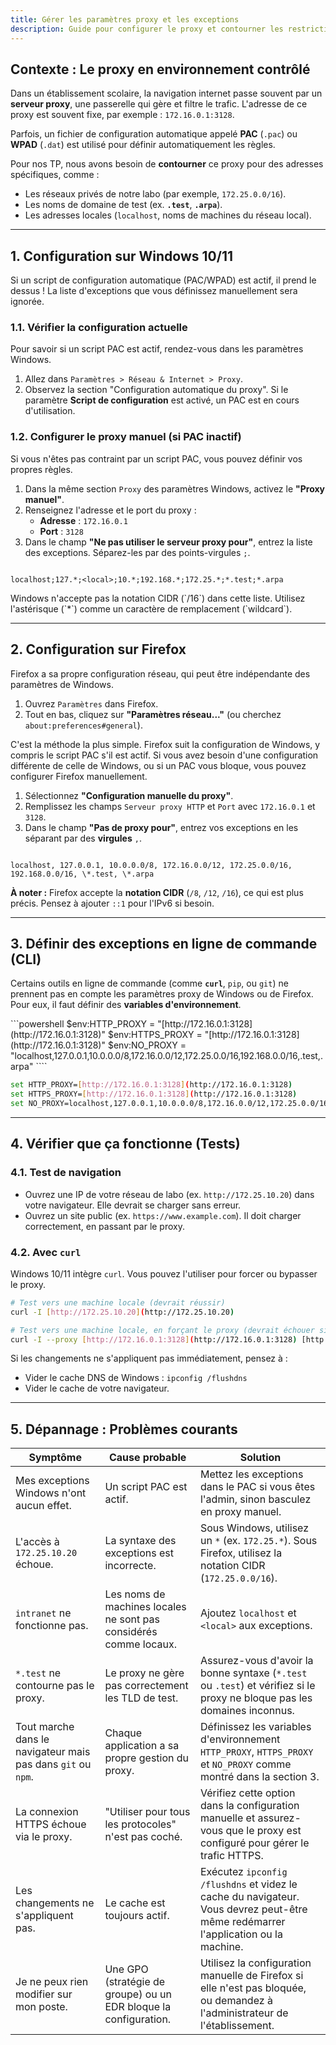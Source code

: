 ```yaml
---
title: Gérer les paramètres proxy et les exceptions
description: Guide pour configurer le proxy et contourner les restrictions sur Windows et Firefox.
---
```



## Contexte : Le proxy en environnement contrôlé

Dans un établissement scolaire, la navigation internet passe souvent par un **serveur proxy**, une passerelle qui gère et filtre le trafic. L'adresse de ce proxy est souvent fixe, par exemple : `172.16.0.1:3128`.

Parfois, un fichier de configuration automatique appelé **PAC** (`.pac`) ou **WPAD** (`.dat`) est utilisé pour définir automatiquement les règles.

Pour nos TP, nous avons besoin de **contourner** ce proxy pour des adresses spécifiques, comme :
- Les réseaux privés de notre labo (par exemple, `172.25.0.0/16`).
- Les noms de domaine de test (ex. **`.test`**, **`.arpa`**).
- Les adresses locales (`localhost`, noms de machines du réseau local).

---

## 1. Configuration sur Windows 10/11

<Aside type="note" title="PAC vs. Proxy Manuel">
Si un script de configuration automatique (PAC/WPAD) est actif, il prend le dessus ! La liste d'exceptions que vous définissez manuellement sera ignorée.
</Aside>

### 1.1. Vérifier la configuration actuelle
Pour savoir si un script PAC est actif, rendez-vous dans les paramètres Windows.

1. Allez dans `Paramètres > Réseau & Internet > Proxy`.
2. Observez la section "Configuration automatique du proxy". Si le paramètre **Script de configuration** est activé, un PAC est en cours d'utilisation.

### 1.2. Configurer le proxy manuel (si PAC inactif)
Si vous n'êtes pas contraint par un script PAC, vous pouvez définir vos propres règles.

1. Dans la même section `Proxy` des paramètres Windows, activez le **"Proxy manuel"**.
2. Renseignez l'adresse et le port du proxy :
   - **Adresse** : `172.16.0.1`
   - **Port** : `3128`
3. Dans le champ **"Ne pas utiliser le serveur proxy pour"**, entrez la liste des exceptions. Séparez-les par des points-virgules `;`.

```

localhost;127.*;<local>;10.*;192.168.*;172.25.*;*.test;*.arpa

```

<Aside type="tip" title="Attention à la syntaxe">
Windows n'accepte pas la notation CIDR (`/16`) dans cette liste. Utilisez l'astérisque (`*`) comme un caractère de remplacement (`wildcard`).
</Aside>

---

## 2. Configuration sur Firefox

Firefox a sa propre configuration réseau, qui peut être indépendante des paramètres de Windows.

1. Ouvrez `Paramètres` dans Firefox.
2. Tout en bas, cliquez sur **"Paramètres réseau..."** (ou cherchez `about:preferences#general`).

<Tabs>
<TabItem label="Option A : Utiliser les paramètres système">
C'est la méthode la plus simple. Firefox suit la configuration de Windows, y compris le script PAC s'il est actif.
</TabItem>
<TabItem label="Option B : Configuration manuelle (indépendante)">
Si vous avez besoin d'une configuration différente de celle de Windows, ou si un PAC vous bloque, vous pouvez configurer Firefox manuellement.

1.  Sélectionnez **"Configuration manuelle du proxy"**.
2.  Remplissez les champs `Serveur proxy HTTP` et `Port` avec `172.16.0.1` et `3128`.
3.  Dans le champ **"Pas de proxy pour"**, entrez vos exceptions en les séparant par des **virgules** `,`.

```

localhost, 127.0.0.1, 10.0.0.0/8, 172.16.0.0/12, 172.25.0.0/16, 192.168.0.0/16, \*.test, \*.arpa

````

**À noter :** Firefox accepte la **notation CIDR** (`/8`, `/12`, `/16`), ce qui est plus précis. Pensez à ajouter `::1` pour l'IPv6 si besoin.
</TabItem>
</Tabs>

---

## 3. Définir des exceptions en ligne de commande (CLI)

Certains outils en ligne de commande (comme **`curl`**, `pip`, ou `git`) ne prennent pas en compte les paramètres proxy de Windows ou de Firefox. Pour eux, il faut définir des **variables d'environnement**.

<Tabs>
<TabItem label="PowerShell (session courante)">
```powershell
$env:HTTP_PROXY = "[http://172.16.0.1:3128](http://172.16.0.1:3128)"
$env:HTTPS_PROXY = "[http://172.16.0.1:3128](http://172.16.0.1:3128)"
$env:NO_PROXY = "localhost,127.0.0.1,10.0.0.0/8,172.16.0.0/12,172.25.0.0/16,192.168.0.0/16,.test,.arpa"
````

</TabItem>
<TabItem label="Cmd ou script batch">

```bash
set HTTP_PROXY=[http://172.16.0.1:3128](http://172.16.0.1:3128)
set HTTPS_PROXY=[http://172.16.0.1:3128](http://172.16.0.1:3128)
set NO_PROXY=localhost,127.0.0.1,10.0.0.0/8,172.16.0.0/12,172.25.0.0/16,192.168.0.0/16,.test,.arpa
```

</TabItem>
</Tabs>

-----

## 4. Vérifier que ça fonctionne (Tests)

### 4.1. Test de navigation

  - Ouvrez une IP de votre réseau de labo (ex. `http://172.25.10.20`) dans votre navigateur. Elle devrait se charger sans erreur.
  - Ouvrez un site public (ex. `https://www.example.com`). Il doit charger correctement, en passant par le proxy.

### 4.2. Avec `curl`

Windows 10/11 intègre `curl`. Vous pouvez l'utiliser pour forcer ou bypasser le proxy.

```bash
# Test vers une machine locale (devrait réussir)
curl -I [http://172.25.10.20](http://172.25.10.20)

# Test vers une machine locale, en forçant le proxy (devrait échouer si le proxy ne gère pas le LAN)
curl -I --proxy [http://172.16.0.1:3128](http://172.16.0.1:3128) [http://172.25.10.20](http://172.25.10.20)
```

<Aside type="note" title="Vider les caches">
Si les changements ne s'appliquent pas immédiatement, pensez à :

  - Vider le cache DNS de Windows : `ipconfig /flushdns`
  - Vider le cache de votre navigateur.
</Aside>

-----

## 5. Dépannage : Problèmes courants

| Symptôme                                       | Cause probable                                                         | Solution                                                                                                                              |
| ---------------------------------------------- | ---------------------------------------------------------------------- | ------------------------------------------------------------------------------------------------------------------------------------- |
| Mes exceptions Windows n'ont aucun effet.      | Un script PAC est actif.                                               | Mettez les exceptions dans le PAC si vous êtes l'admin, sinon basculez en proxy manuel.                                               |
| L'accès à `172.25.10.20` échoue.               | La syntaxe des exceptions est incorrecte.                              | Sous Windows, utilisez un `*` (ex. `172.25.*`). Sous Firefox, utilisez la notation CIDR (`172.25.0.0/16`).                           |
| `intranet` ne fonctionne pas.                  | Les noms de machines locales ne sont pas considérés comme locaux.      | Ajoutez `localhost` et `<local>` aux exceptions.                                                                                      |
| `*.test` ne contourne pas le proxy.            | Le proxy ne gère pas correctement les TLD de test.                     | Assurez-vous d'avoir la bonne syntaxe (`*.test` ou `.test`) et vérifiez si le proxy ne bloque pas les domaines inconnus.               |
| Tout marche dans le navigateur mais pas dans `git` ou `npm`. | Chaque application a sa propre gestion du proxy.                         | Définissez les variables d'environnement `HTTP_PROXY`, `HTTPS_PROXY` et `NO_PROXY` comme montré dans la section 3.                  |
| La connexion HTTPS échoue via le proxy.        | "Utiliser pour tous les protocoles" n'est pas coché.                   | Vérifiez cette option dans la configuration manuelle et assurez-vous que le proxy est configuré pour gérer le trafic HTTPS.           |
| Les changements ne s'appliquent pas.           | Le cache est toujours actif.                                           | Exécutez `ipconfig /flushdns` et videz le cache du navigateur. Vous devrez peut-être même redémarrer l'application ou la machine.     |
| Je ne peux rien modifier sur mon poste.        | Une GPO (stratégie de groupe) ou un EDR bloque la configuration.       | Utilisez la configuration manuelle de Firefox si elle n'est pas bloquée, ou demandez à l'administrateur de l'établissement.          |

